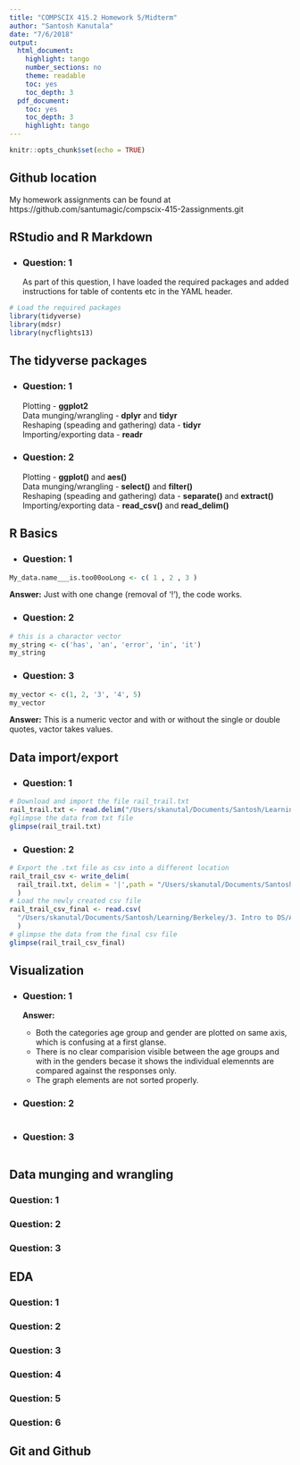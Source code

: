 ```yaml
---
title: "COMPSCIX 415.2 Homework 5/Midterm"
author: "Santosh Kanutala"
date: "7/6/2018"
output:
  html_document:
    highlight: tango
    number_sections: no
    theme: readable
    toc: yes
    toc_depth: 3
  pdf_document:
    toc: yes
    toc_depth: 3
    highlight: tango
---
```


```r
knitr::opts_chunk$set(echo = TRUE)
```

## Github location
My homework assignments can be found at   https://github.com/santumagic/compscix-415-2assignments.git

## RStudio and R Markdown
+ ### Question: 1
As part of this question, I have loaded the required packages and added instructions for table of contents etc in the YAML header.
```r
# Load the required packages
library(tidyverse)
library(mdsr)
library(nycflights13)
```
## The tidyverse packages
+ ### Question: 1
Plotting - **ggplot2**  
Data munging/wrangling - **dplyr** and **tidyr**  
Reshaping (speading and gathering) data - **tidyr**  
Importing/exporting data - **readr**  

+ ### Question: 2
Plotting - **ggplot()** and **aes()**  
Data munging/wrangling - **select()** and **filter()**    
Reshaping (speading and gathering) data - **separate()** and **extract()**  
Importing/exporting data - **read_csv()** and **read_delim()**   

## R Basics
+ ### Question: 1
```r
My_data.name___is.too00ooLong <- c( 1 , 2 , 3 )
```
**Answer:** Just with one change (removal of '!'), the code works.  

+ ### Question: 2
```r
# this is a charactor vector
my_string <- c('has', 'an', 'error', 'in', 'it')
my_string
```
+ ### Question: 3
```r
my_vector <- c(1, 2, '3', '4', 5)
my_vector
```
**Answer:** This is a numeric vector and with or without the single or double quotes, vactor takes values.  

## Data import/export
+ ### Question: 1
```r
# Download and import the file rail_trail.txt
rail_trail.txt <- read.delim("/Users/skanutal/Documents/Santosh/Learning/Berkeley/rail_trail.txt", sep="|")
#glimpse the data from txt file
glimpse(rail_trail.txt)
```
+ ### Question: 2
```r
# Export the .txt file as csv into a different location
rail_trail_csv <- write_delim(
  rail_trail.txt, delim = '|',path = "/Users/skanutal/Documents/Santosh/Learning/Berkeley/3. Intro to DS/Assignments/rail_trail.csv"
  )
# Load the newly created csv file
rail_trail_csv_final <- read.csv(
  "/Users/skanutal/Documents/Santosh/Learning/Berkeley/3. Intro to DS/Assignments/rail_trail.csv", sep="|"
  )
# glimpse the data from the final csv file
glimpse(rail_trail_csv_final)
```

## Visualization
+ ### Question: 1
**Answer:**  

   - Both the categories age group and gender are plotted on same axis, which is confusing at a first glanse.  
   - There is no clear comparision visible between the age groups and with in the genders becase it shows the individual   elemennts are compared against the responses only.  
   - The graph elements are not sorted properly.  

+ ### Question: 2
```r

```
+ ### Question: 3
```r

```
## Data munging and wrangling

### Question: 1

### Question: 2

### Question: 3

## EDA

### Question: 1

### Question: 2

### Question: 3

### Question: 4

### Question: 5

### Question: 6

## Git and Github








